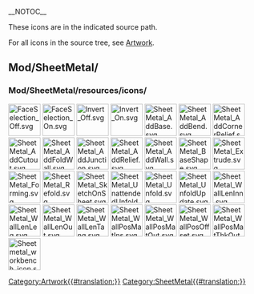 __NOTOC__
<languages/>
<translate>

<!--T:1-->
These icons are in the indicated source path. 

<!--T:2-->
For all icons in the source tree, see [[Artwork|Artwork]].

== Mod/SheetMetal/ == <!--T:3-->

=== Mod/SheetMetal/resources/icons/ === <!--T:4-->

</translate>
[[Image:FaceSelection_Off.svg|64px]]
[[Image:FaceSelection_On.svg|64px]]
[[Image:Invert_Off.svg|64px]]
[[Image:Invert_On.svg|64px]]
[[Image:SheetMetal_AddBase.svg|64px]]
[[Image:SheetMetal_AddBend.svg|64px]]
[[Image:SheetMetal_AddCornerRelief.svg|64px]]
[[Image:SheetMetal_AddCutout.svg|64px]]
[[Image:SheetMetal_AddFoldWall.svg|64px]]
[[Image:SheetMetal_AddJunction.svg|64px]]
[[Image:SheetMetal_AddRelief.svg|64px]]
[[Image:SheetMetal_AddWall.svg|64px]]
[[Image:SheetMetal_BaseShape.svg|64px]]
[[Image:SheetMetal_Extrude.svg|64px]]
[[Image:SheetMetal_Forming.svg|64px]]
[[Image:SheetMetal_Refold.svg|64px]]
[[Image:SheetMetal_SketchOnSheet.svg|64px]]
[[Image:SheetMetal_UnattendedUnfold.svg|64px]]
[[Image:SheetMetal_Unfold.svg|64px]]
[[Image:SheetMetal_UnfoldUpdate.svg|64px]]
[[Image:SheetMetal_WallLenInn.svg|64px]]
[[Image:SheetMetal_WallLenLeg.svg|64px]]
[[Image:SheetMetal_WallLenOut.svg|64px]]
[[Image:SheetMetal_WallLenTang.svg|64px]]
[[Image:SheetMetal_WallPosMatIns.svg|64px]]
[[Image:SheetMetal_WallPosMatOut.svg|64px]]
[[Image:SheetMetal_WallPosOffset.svg|64px]]
[[Image:SheetMetal_WallPosMatThkOut.svg|64px]]
[[Image:Sheetmetal_workbench_icon.svg|64px]]
<translate>


</translate>
[[Category:Artwork{{#translation:}}]]
<noinclude>[[Category:SheetMetal{{#translation:}}]]</noinclude> <!-- we don't want this transcluded -->